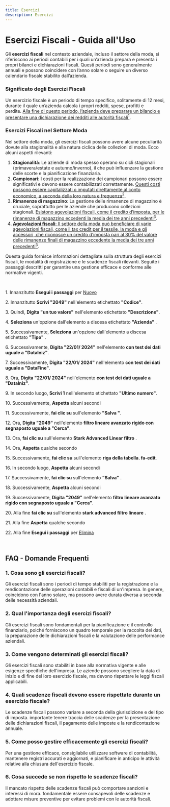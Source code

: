 ```yaml
---
title: Esercizi
description: Esercizi
---
```


# Esercizi Fiscali - Guida all'Uso

Gli **esercizi fiscali** nel contesto aziendale, incluso il settore della moda, si riferiscono ai periodi contabili per i quali un’azienda prepara e presenta i propri bilanci e dichiarazioni fiscali. Questi periodi sono generalmente annuali e possono coincidere con l’anno solare o seguire un diverso calendario fiscale stabilito dall’azienda.

### Significato degli Esercizi Fiscali

Un esercizio fiscale è un periodo di tempo specifico, solitamente di 12 mesi, durante il quale un’azienda calcola i propri redditi, spese, profitti e perdite. [Alla fine di questo periodo, l’azienda deve preparare un bilancio e presentare una dichiarazione dei redditi alle autorità fiscali](https://www.stsnetwork.it/wp-content/uploads/2020/05/CT2517.pdf)[<sup>1</sup>](https://www.stsnetwork.it/wp-content/uploads/2020/05/CT2517.pdf).

### Esercizi Fiscali nel Settore Moda

Nel settore della moda, gli esercizi fiscali possono avere alcune peculiarità dovute alla stagionalità e alla natura ciclica delle collezioni di moda. Ecco alcuni aspetti rilevanti:

1. **Stagionalità**: Le aziende di moda spesso operano su cicli stagionali (primavera/estate e autunno/inverno), il che può influenzare la gestione delle scorte e la pianificazione finanziaria.
2. **Campionari**: I costi per la realizzazione dei campionari possono essere significativi e devono essere contabilizzati correttamente. [Questi costi possono essere capitalizzati o imputati direttamente al conto economico, a seconda della loro natura e frequenza](https://www.fiscooggi.it/rubrica/normativa-e-prassi/articolo/tax-credit-tessile-moda-e-accessori-pronte-istruzioni-fruizione)[<sup>2</sup>](https://www.fiscooggi.it/rubrica/normativa-e-prassi/articolo/tax-credit-tessile-moda-e-accessori-pronte-istruzioni-fruizione).
3. **Rimanenze di magazzino**: La gestione delle rimanenze di magazzino è cruciale, soprattutto per le aziende che producono collezioni stagionali. [Esistono agevolazioni fiscali, come il credito d’imposta, per le rimanenze di magazzino eccedenti la media dei tre anni precedenti](https://www.lalentesulfisco.it/all/Programma_Videoc_Fiscalit_della_Moda_2020.pdf)[<sup>3</sup>](https://www.lalentesulfisco.it/all/Programma_Videoc_Fiscalit_della_Moda_2020.pdf).
4. [**Agevolazioni fiscali**: Il settore della moda può beneficiare di varie agevolazioni fiscali, come il tax credit per il tessile, la moda e gli accessori, che riconosce un credito d’imposta pari al 30% del valore delle rimanenze finali di magazzino eccedente la media dei tre anni precedenti](https://www.lalentesulfisco.it/all/Programma_Videoc_Fiscalit_della_Moda_2020.pdf)[<sup>3</sup>](https://www.lalentesulfisco.it/all/Programma_Videoc_Fiscalit_della_Moda_2020.pdf).

Questa guida fornisce informazioni dettagliate sulla struttura degli esercizi fiscali, le modalità di registrazione e le scadenze fiscali rilevanti. Seguite i passaggi descritti per garantire una gestione efficace e conforme alle normative vigenti.

 

1\. Innanzitutto **Esegui i passaggi** per [Nuovo](/docs/Z_Operazioni%20base/Nuovo)

2\. Innanzitutto **Scrivi "2049"** nell'elemento etichettato **"Codice"**.

3\. Quindi, **Digita "un tuo valore"** nell'elemento etichettato **"Descrizione"**.

4\. **Seleziona** un'opzione dall'elemento a discesa etichettato **"Azienda"** .

5\. Successivamente, **Seleziona** un'opzione dall'elemento a discesa etichettato **"Tipo"** .

6\. Successivamente, **Digita "22/01/ 2024"** nell'elemento **con test dei dati uguale a "DataIniz"**.

7\. Successivamente, **Digita "22/01/ 2024"** nell'elemento **con test dei dati uguale a "DataFine"**.

8\. Ora, **Digita "22/01/ 2024"** nell'elemento **con test dei dati uguale a "DataIniz"**.

9\. In secondo luogo, **Scrivi 1** nell'elemento etichettato **"Ultimo numero"**.

10\. Successivamente, **Aspetta** alcuni secondi

11\. Successivamente, **fai clic su** sull'elemento **"Salva "**.

12\. Ora, **Digita "2049"** nell'elemento **filtro lineare avanzato rigido con segnaposto uguale a "Cerca"**.

13\. Ora, **fai clic su** sull'elemento **Stark Advanced Linear filtro** .

14\. Ora, **Aspetta** qualche secondo

15\. Successivamente, **fai clic su** sull'elemento **riga della tabella. fa-edit**.

16\. In secondo luogo, **Aspetta** alcuni secondi

17\. Successivamente, **fai clic su** sull'elemento **"Salva"** .

18\. Successivamente, **Aspetta** alcuni secondi

19\. Successivamente, **Digita "2049"** nell'elemento **filtro lineare avanzato rigido con segnaposto uguale a "Cerca"**.

20\. Alla fine **fai clic su** sull'elemento **stark advanced filtro lineare** .

21\. Alla fine **Aspetta** qualche secondo

22\. Alla fine **Esegui i passaggi** per [Elimina](/docs/Z_Operazioni%20base/Elimina)

 

## FAQ - Domande Frequenti

### 1. **Cosa sono gli esercizi fiscali?**

Gli esercizi fiscali sono i periodi di tempo stabiliti per la registrazione e la rendicontazione delle operazioni contabili e fiscali di un'impresa. In genere, coincidono con l'anno solare, ma possono avere durata diversa a seconda delle necessità aziendali.

### 2. **Qual  l'importanza degli esercizi fiscali?**

Gli esercizi fiscali sono fondamentali per la pianificazione e il controllo finanziario, poiché forniscono un quadro temporale per la raccolta dei dati, la preparazione delle dichiarazioni fiscali e la valutazione delle performance aziendali.

### 3. **Come vengono determinati gli esercizi fiscali?**

Gli esercizi fiscali sono stabiliti in base alla normativa vigente e alle esigenze specifiche dell'impresa. Le aziende possono scegliere la data di inizio e di fine del loro esercizio fiscale, ma devono rispettare le leggi fiscali applicabili.

### 4. **Quali scadenze fiscali devono essere rispettate durante un esercizio fiscale?**

Le scadenze fiscali possono variare a seconda della giurisdizione e del tipo di imposta.  importante tenere traccia delle scadenze per la presentazione delle dichiarazioni fiscali, il pagamento delle imposte e la rendicontazione annuale.

### 5. **Come posso gestire efficacemente gli esercizi fiscali?**

Per una gestione efficace,  consigliabile utilizzare software di contabilità, mantenere registri accurati e aggiornati, e pianificare in anticipo le attività relative alla chiusura dell'esercizio fiscale.

### 6. **Cosa succede se non rispetto le scadenze fiscali?**

Il mancato rispetto delle scadenze fiscali può comportare sanzioni e interessi di mora.  fondamentale essere consapevoli delle scadenze e adottare misure preventive per evitare problemi con le autorità fiscali.